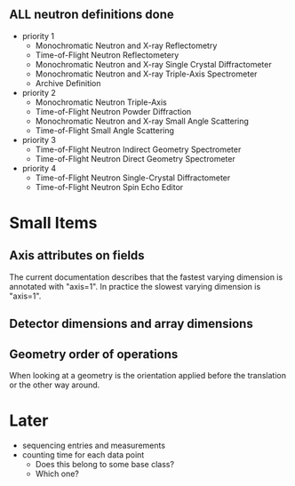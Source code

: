 == '''ALL''' neutron definitions '''done''' ==

* priority 1
** Monochromatic Neutron and X-ray Reflectometry
** Time-of-Flight Neutron Reflectometery
** Monochromatic Neutron and X-ray Single Crystal Diffractometer
** Monochromatic Neutron and X-ray Triple-Axis Spectrometer
** Archive Definition
* priority 2
** Monochromatic Neutron Triple-Axis
** Time-of-Flight Neutron Powder Diffraction
** Monochromatic Neutron and X-ray Small Angle Scattering
** Time-of-Flight Small Angle Scattering
* priority 3
** Time-of-Flight Neutron Indirect Geometry Spectrometer
** Time-of-Flight Neutron Direct Geometry Spectrometer
* priority 4
** Time-of-Flight Neutron Single-Crystal Diffractometer
** Time-of-Flight Neutron Spin Echo Editor

=Small Items=
==Axis attributes on fields==
The current documentation describes that the fastest varying dimension is annotated with "axis=1". In practice the slowest varying dimension is "axis=1".
==Detector dimensions and array dimensions==
==Geometry order of operations==
When looking at a geometry is the orientation applied before the translation or the other way around.

=Later=
* sequencing entries and measurements
*counting time for each data point
** Does this belong to some base class?
** Which one?